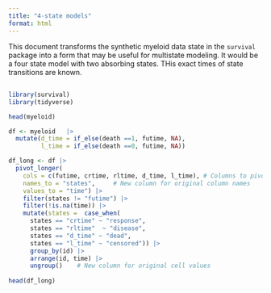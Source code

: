 ```yaml
---
title: "4-state models"
format: html
---
```


This document transforms the synthetic myeloid data state in the `survival` package into a form that may be useful for multistate modeling. It would be a four state model with two absorbing states. THis exact times of state transitions are known.

## 
```r
library(survival)
library(tidyverse)
```


```r
head(myeloid)
```


```r
df <- myeloid   |>
  mutate(d_time = if_else(death ==1, futime, NA),
         l_time = if_else(death ==0, futime, NA))

df_long <- df |> 
  pivot_longer(
    cols = c(futime, crtime, rltime, d_time, l_time), # Columns to pivot
    names_to = "states",     # New column for original column names
    values_to = "time") |>
    filter(states != "futime") |>
    filter(!is.na(time)) |>
    mutate(states =  case_when(
      states == "crtime" ~ "response",
      states == "rltime"  ~ "disease",
      states == "d_time" ~ "dead",
      states == "l_time" ~ "censored")) |>
      group_by(id) |>
      arrange(id, time) |>
      ungroup()    # New column for original cell values
    
head(df_long)
```

